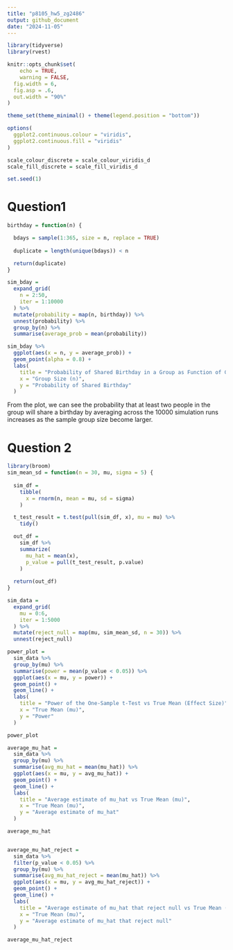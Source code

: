 ```yaml
---
title: "p8105_hw5_zg2486"
output: github_document
date: "2024-11-05"
---
```


```r
library(tidyverse)
library(rvest)

knitr::opts_chunk$set(
	echo = TRUE,
	warning = FALSE,
  fig.width = 6,
  fig.asp = .6,
  out.width = "90%"
)

theme_set(theme_minimal() + theme(legend.position = "bottom"))

options(
  ggplot2.continuous.colour = "viridis",
  ggplot2.continuous.fill = "viridis"
)

scale_colour_discrete = scale_colour_viridis_d
scale_fill_discrete = scale_fill_viridis_d

set.seed(1)
```

# Question1
```r
birthday = function(n) {

  bdays = sample(1:365, size = n, replace = TRUE)
  
  duplicate = length(unique(bdays)) < n

  return(duplicate)
}

sim_bday = 
  expand_grid(
    n = 2:50,
    iter = 1:10000
  ) %>% 
  mutate(probability = map(n, birthday)) %>% 
  unnest(probability) %>% 
  group_by(n) %>% 
  summarise(average_prob = mean(probability))

sim_bday %>% 
  ggplot(aes(x = n, y = average_prob)) +
  geom_point(alpha = 0.8) +
  labs(
    title = "Probability of Shared Birthday in a Group as Function of Group Size",
    x = "Group Size (n)",
    y = "Probability of Shared Birthday"
  ) 
```
From the plot, we can see the probability that at least two people in the group will share a birthday by averaging across the 10000 simulation runs increases as the sample group size become larger.



# Question 2
```r
library(broom)
sim_mean_sd = function(n = 30, mu, sigma = 5) {
  
  sim_df = 
    tibble(
      x = rnorm(n, mean = mu, sd = sigma)
    )

  t_test_result = t.test(pull(sim_df, x), mu = mu) %>% 
    tidy()

  out_df = 
    sim_df %>%  
    summarize(
      mu_hat = mean(x),
      p_value = pull(t_test_result, p.value)
    )
  
  return(out_df)
}

sim_data = 
  expand_grid(
    mu = 0:6,
    iter = 1:5000
  ) %>% 
  mutate(reject_null = map(mu, sim_mean_sd, n = 30)) %>% 
  unnest(reject_null)

power_plot = 
  sim_data %>% 
  group_by(mu) %>% 
  summarise(power = mean(p_value < 0.05)) %>% 
  ggplot(aes(x = mu, y = power)) + 
  geom_point() +
  geom_line() +
  labs(
    title = "Power of the One-Sample t-Test vs True Mean (Effect Size)",
    x = "True Mean (mu)",
    y = "Power"
  )

power_plot
```


```r
average_mu_hat = 
  sim_data %>% 
  group_by(mu) %>% 
  summarise(avg_mu_hat = mean(mu_hat)) %>% 
  ggplot(aes(x = mu, y = avg_mu_hat)) + 
  geom_point() +
  geom_line() +
  labs(
    title = "Average estimate of mu_hat vs True Mean (mu)",
    x = "True Mean (mu)",
    y = "Average estimate of mu_hat"
  )

average_mu_hat


average_mu_hat_reject = 
  sim_data %>% 
  filter(p_value < 0.05) %>% 
  group_by(mu) %>% 
  summarise(avg_mu_hat_reject = mean(mu_hat)) %>% 
  ggplot(aes(x = mu, y = avg_mu_hat_reject)) + 
  geom_point() +
  geom_line() +
  labs(
    title = "Average estimate of mu_hat that reject null vs True Mean (mu)",
    x = "True Mean (mu)",
    y = "Average estimate of mu_hat that reject null"
  )

average_mu_hat_reject
```



